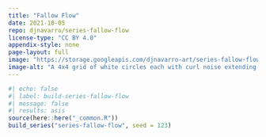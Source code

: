 ```yaml
---
title: "Fallow Flow"
date: 2021-10-05
repo: djnavarro/series-fallow-flow
license-type: "CC BY 4.0"
appendix-style: none
page-layout: full
image: "https://storage.googleapis.com/djnavarro-art/series-fallow-flow/800/fallow-flow_10_pos1006-seed1160.png"
image-alt: "A 4x4 grid of white circles each with curl noise extending from them against a pink background"
---
```

   
::: {.grid}
  
```r
#| echo: false
#| label: build-series-fallow-flow
#| message: false
#| results: asis
source(here::here("_common.R"))
build_series("series-fallow-flow", seed = 123)
```
   
:::
   
